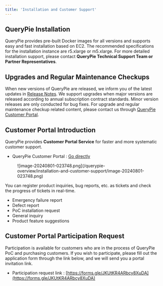 ```yaml
---
title: 'Installation and Customer Support'
---
```


## QueryPie Installation

QueryPie provides pre-built Docker images for all versions and supports easy and fast installation based on EC2. The recommended specifications for the installation instance are r5.xlarge or m5.xlarge. For more detailed installation support, please contact **QueryPie Technical Support Team or Partner Representatives**.


## Upgrades and Regular Maintenance Checkups

When new versions of QueryPie are released, we inform you of the latest updates in [Release Notes](../release-notes). We support upgrades when major versions are released according to annual subscription contract standards. Minor version releases are only conducted for bug fixes. For upgrade and regular maintenance checkup related content, please contact us through [QueryPie Customer Portal](https://chequer.atlassian.net/servicedesk/customer/portals).


## Customer Portal Introduction

QueryPie provides **Customer Portal Service** for faster and more systematic customer support.

* QueryPie Customer Portal : [Go directly](https://chequer.atlassian.net/servicedesk/customer/)

<figure data-layout="center" data-align="center">
![image-20240801-023748.png](/querypie-overview/installation-and-customer-support/image-20240801-023748.png)
</figure>

You can register product inquiries, bug reports, etc. as tickets and check the progress of tickets in real-time.

* Emergency failure report
* Defect report 
* PoC installation request 
* General inquiry
* Product feature suggestions 


## Customer Portal Participation Request

Participation is available for customers who are in the process of QueryPie PoC and purchasing customers. If you wish to participate, please fill out the application form through the link below, and we will send you a portal invitation link.

* Participation request link : [https://forms.gle/JKUtKR4ARbcy8XuDA](https://forms.gle/JKUtKR4ARbcy8XuDA) 


